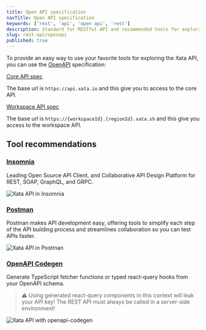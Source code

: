 ```yaml
---
title: Open API specification
navTitle: Open API specification
keywords: ['rest', 'api', 'open api', 'rest']
description: Standard for RESTful API and recommended tools for exploring the Xata API
slug: rest-api/openapi
published: true
---
```


To provide an easy way to use your favorite tools for exploring the Xata API, you can use the [OpenAPI](https://www.openapis.org/) specification:

[Core API spec](https://xata.io/api/openapi?scope=core)

The base url is `https://api.xata.io` and this give you to access to the core API.

[Workspace API spec](https://xata.io/api/openapi?scope=workspace)

The base url is `https://{workspaceId}.{regionId}.xata.sh` and this give you access to the workspace API.

## Tool recommendations

### [Insomnia](https://insomnia.rest/)

Leading Open Source API Client, and Collaborative API Design Platform for REST, SOAP, GraphQL, and GRPC.

![Xata API in Insomnia](images/insomnia.png)

### [Postman](https://www.postman.com/)

Postman makes API development easy, offering tools to simplify each step of the API building process and streamlines collaboration so you can test APIs faster.

![Xata API in Postman](images/postman.png)

### [OpenAPI Codegen](https://github.com/fabien0102/openapi-codegen)

Generate TypeScript fetcher functions or typed react-query hooks from your OpenAPI schema.

> ⚠️ Using generated react-query components in this context will leak your API key! The REST API must always be called in a server-side environment!

![Xata API with openapi-codegen](images/openapi-codegen.png)
